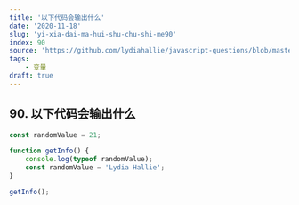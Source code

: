 ```yaml
---
title: '以下代码会输出什么'
date: '2020-11-18'
slug: 'yi-xia-dai-ma-hui-shu-chu-shi-me90'
index: 90
source: 'https://github.com/lydiahallie/javascript-questions/blob/master/zh-CN/README-zh_CN.md#129-%E8%BE%93%E5%87%BA%E4%BB%80%E4%B9%88'
tags:
    - 变量
draft: true
---
```


## 90. 以下代码会输出什么

```js:index.js
const randomValue = 21;

function getInfo() {
	console.log(typeof randomValue);
	const randomValue = 'Lydia Hallie';
}

getInfo();
```
